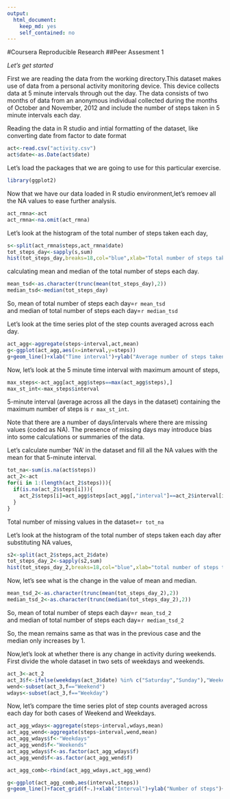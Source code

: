 ```yaml
---
output:
  html_document:
    keep_md: yes
    self_contained: no
---
```

#Coursera Reproducible Research 
##Peer Assesment 1

*Let's get started*

First we are reading the data from the working directory.This dataset makes use of data from a personal activity monitoring device. This device collects data at 5 minute intervals through out the day. The data consists of two months of data from an anonymous individual collected during the months of October and November, 2012 and include the number of steps taken in 5 minute intervals each day.

Reading the data in R studio and intial formatting of the dataset, like converting date from factor to date format

```r
act<-read.csv("activity.csv")
act$date<-as.Date(act$date)
```

Let's load the packages that we are going to use for this particular exercise.
```r
library(ggplot2)
```


Now that we have our data loaded in R studio environment,let's remoev all the NA values to ease further analysis.  
```r
act_rmna<-act
act_rmna<-na.omit(act_rmna)
``` 
Let's look at the histogram of the total number of steps taken each day,
```r
s<-split(act_rmna$steps,act_rmna$date)
tot_steps_day<-sapply(s,sum)
hist(tot_steps_day,breaks=18,col="blue",xlab="Total number of steps taken per day",main="Histogram of total number of steps taken per day")  
```

calculating mean and median of the total number of steps each day.
```r
mean_tsd<-as.character(trunc(mean(tot_steps_day),2))
median_tsd<-median(tot_steps_day)
```
So, mean of total number of steps each day=`r mean_tsd`  
and median of total number of steps each day=`r median_tsd`

Let's look at the time series plot of the step counts averaged across each day.

```r
act_agg<-aggregate(steps~interval,act,mean)
g<-ggplot(act_agg,aes(x=interval,y=steps))
g+geom_line()+xlab("Time interval")+ylab("Average number of steps taken")+ggtitle("Time series plot")
```

Now, let's look at the 5 minute time interval with maximum amount of steps,
```r
max_steps<-act_agg[act_agg$steps==max(act_agg$steps),]
max_st_int<-max_steps$interval
```

5-minute interval (average across all the days in the dataset) containing the maximum number of steps is `r max_st_int`.

Note that there are a number of days/intervals where there are missing values (coded as NA). The presence of missing days may introduce bias into some calculations or summaries of the data. 

Let's calculate number 'NA' in the dataset and fill all the NA values with the mean for that 5-minute interval.
```r
tot_na<-sum(is.na(act$steps))
act_2<-act
for(i in 1:(length(act_2$steps))){
  if(is.na(act_2$steps[i])){
    act_2$steps[i]=act_agg$steps[act_agg[,"interval"]==act_2$interval[i]]
  }
}
```

Total number of missing values in the dataset=`r tot_na`

Let's look at the histogram of the total number of steps taken each day after substituting NA values,

```r
s2<-split(act_2$steps,act_2$date)
tot_steps_day_2<-sapply(s2,sum)
hist(tot_steps_day_2,breaks=18,col="blue",xlab="total number of steps taken per day",main="Histogram of total number of steps taken per day")
```

Now, let's see what is the change in the value of mean and median.
```r
mean_tsd_2<-as.character(trunc(mean(tot_steps_day_2),2))
median_tsd_2<-as.character(trunc(median(tot_steps_day_2),2))
```

So, mean of total number of steps each day=`r mean_tsd_2`  
and median of total number of steps each day=`r median_tsd_2`

So, the mean remains same as that was in the previous case and the median only increases by 1.

Now,let's look at whether there is any change in activity during weekends. First divide the whole dataset in two sets of weekdays and weekends.
```r
act_3<-act_2
act_3$f<-ifelse(weekdays(act_3$date) %in% c("Saturday","Sunday"),"Weekend","Weekday")
wend<-subset(act_3,f=="Weekend")
wdays<-subset(act_3,f=="Weekday")
```


Now, let's compare the time series plot of  step counts averaged across each day for both cases of Weekend and Weekdays.
```r
act_agg_wdays<-aggregate(steps~interval,wdays,mean)
act_agg_wend<-aggregate(steps~interval,wend,mean)
act_agg_wdays$f<-"Weekdays"
act_agg_wend$f<-"Weekends"
act_agg_wdays$f<-as.factor(act_agg_wdays$f)
act_agg_wend$f<-as.factor(act_agg_wend$f)

act_agg_comb<-rbind(act_agg_wdays,act_agg_wend)

g<-ggplot(act_agg_comb,aes(interval,steps))
g+geom_line()+facet_grid(f~.)+xlab("Interval")+ylab("Number of steps")+ggtitle("Time series plot comparison of weekdays and weekends")
```

